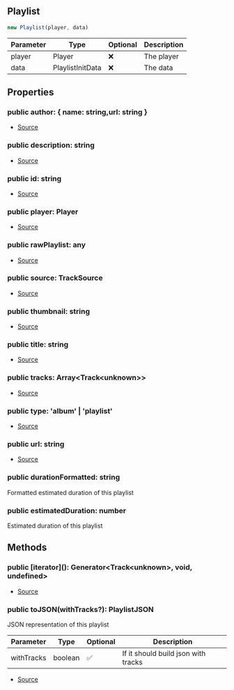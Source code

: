 ## Playlist


```typescript
new Playlist(player, data)
```
| Parameter | Type | Optional | Description |
| ----------- | ----------- | ----------- | ----------- |
| player | Player | ❌ | The player |
| data | PlaylistInitData | ❌ | The data |


## Properties
### public author: \{ name: string,url: string }
- [Source](https://github.com/Androz2091/discord-player/blob/f2dbc02/packages/discord-player/src/fabric/Playlist.ts#L14)
### public description: string
- [Source](https://github.com/Androz2091/discord-player/blob/f2dbc02/packages/discord-player/src/fabric/Playlist.ts#L10)
### public id: string
- [Source](https://github.com/Androz2091/discord-player/blob/f2dbc02/packages/discord-player/src/fabric/Playlist.ts#L18)
### public player: Player
- [Source](https://github.com/Androz2091/discord-player/blob/f2dbc02/packages/discord-player/src/fabric/Playlist.ts#L7)
### public rawPlaylist: any
- [Source](https://github.com/Androz2091/discord-player/blob/f2dbc02/packages/discord-player/src/fabric/Playlist.ts#L20)
### public source: TrackSource
- [Source](https://github.com/Androz2091/discord-player/blob/f2dbc02/packages/discord-player/src/fabric/Playlist.ts#L13)
### public thumbnail: string
- [Source](https://github.com/Androz2091/discord-player/blob/f2dbc02/packages/discord-player/src/fabric/Playlist.ts#L11)
### public title: string
- [Source](https://github.com/Androz2091/discord-player/blob/f2dbc02/packages/discord-player/src/fabric/Playlist.ts#L9)
### public tracks: Array\<Track\<unknown>>
- [Source](https://github.com/Androz2091/discord-player/blob/f2dbc02/packages/discord-player/src/fabric/Playlist.ts#L8)
### public type: 'album' \| 'playlist'
- [Source](https://github.com/Androz2091/discord-player/blob/f2dbc02/packages/discord-player/src/fabric/Playlist.ts#L12)
### public url: string
- [Source](https://github.com/Androz2091/discord-player/blob/f2dbc02/packages/discord-player/src/fabric/Playlist.ts#L19)
### public durationFormatted: string
Formatted estimated duration of this playlist
### public estimatedDuration: number
Estimated duration of this playlist

## Methods
### public \[iterator](): Generator\<Track\<unknown>, void, undefined>
- [Source](https://github.com/Androz2091/discord-player/blob/f2dbc02/packages/discord-player/src/fabric/Playlist.ts#L111)
### public toJSON(withTracks?): PlaylistJSON
JSON representation of this playlist



| Parameter | Type | Optional | Description |
| ----------- | ----------- | ----------- | ----------- |
| withTracks | boolean | ✅ | If it should build json with tracks |


- [Source](https://github.com/Androz2091/discord-player/blob/f2dbc02/packages/discord-player/src/fabric/Playlist.ts#L134)